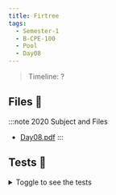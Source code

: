 ```yaml
---
title: Firtree
tags:
  - Semester-1
  - B-CPE-100
  - Pool
  - Day08
---
```

> Timeline: ?


## Files 📂

:::note 2020 Subject and Files
- [Day08.pdf](https://github.com/Studio-17/Epitech-Subjects/raw/main/Semester-1/B-CPE-100/Pool/Day08/Day08.pdf)
:::

## Tests 🤖
<details>
  <summary>Toggle to see the tests</summary>
  <div>
Yo
  </div>
</details>

